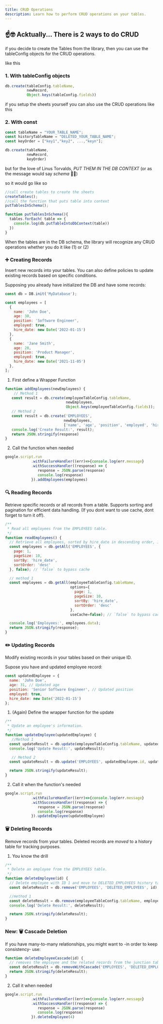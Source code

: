 ```yaml
---
title: CRUD Operations
description: Learn how to perform CRUD operations on your tables.
---
```



## ☝️🤓 Acktually... There is 2 ways to do CRUD

if you decide to create the Tables from the library, then you can use the tableConfig objects for the CRUD operations.

like this

### 1. With tableConfig objects
```javascript
db.create(tableConfig.tableName,
          newRecord,
          Object.keys(tableConfig.fields))
```
if you setup the sheets yourself you can also use the CRUD operations like this

### 2. With const

```javascript
const tableName = "YOUR_TABLE_NAME";
const historyTableName = "DELETED_YOUR_TABLE_NAME";
const keyOrder = ["key1","key2", ...,"keyn"];

db.create(tableName,
          newRecord,
          keyOrder)
```

but for the love of Linus Torvalds, *PUT THEM IN THE DB CONTEXT* (or as the message would say _schema_ 🧏‍♂️)

so it would go like so 

```javascript
//call create tables to create the sheets
createTables();
//call the function that puts table into context
putTablesInSchema();

function putTablesInSchema(){
  tables.forEach( table => {
    console.log(db.putTableIntoDbContext(table))
  })
}
```
When the tables are in the DB schema, the library will recognize any CRUD operations whether you do it like (1) or (2)


### ➕ Creating Records

Insert new records into your tables. You can also define policies to update existing records based on specific conditions.

Supposing you already have initialized the DB and have some records:
```javascript
const db = DB.init('MyDatabase');

const employees = [
  {
    name: 'John Doe',
    age: 30,
    position: 'Software Engineer',
    employed: true,
    hire_date: new Date('2022-01-15')
  },
  {
    name: 'Jane Smith',
    age: 28,
    position: 'Product Manager',
    employed: true,
    hire_date: new Date('2021-11-05')
  },
];
```

1. First define a Wrapper Function
```javascript
function addEmployees(newEmployees) {
    // Method 1
   const result = db.create(employeeTableConfig.tableName,
                            newEmployees,
                            Object.keys(employeeTableConfig.fields));
   // Method 2
   const result = db.create('EMPLOYEES',
                           newEmployees,
                           ['name', 'age', 'position', 'employed', 'hire_date']);  
   console.log('Create Result:', result);
   return JSON.stringify(response)
}
```
2. Call the function when needed
```javascript
google.script.run
            .withFailureHandler((err)=>{console.log(err.message}
            .withSuccessHandler((response) => {
               response = JSON.parse(response)
               console.log(response)
            }).addEmployees(employees)   
```

### 🔍 Reading Records

Retrieve specific records or all records from a table. Supports sorting and pagination for efficient data handling.
(If you dont want to use cache, dont forget to turn it off).

```javascript
/**
 * Read all employees from the EMPLOYEES table.
 */
function readEmployees() {
  // Retrieve all employees, sorted by hire_date in descending order, 10 per page
  const employees = db.getAll('EMPLOYEES', { 
    page: 1, 
    pageSize: 10, 
    sortBy: 'hire_date', 
    sortOrder: 'desc' 
  }, false); // `false` to bypass cache

  // method 1
  const employees = db.getAll(employeeTableConfig.tableName, 
                              options={ 
                                page: 1, 
                                pageSize: 10, 
                                sortBy: 'hire_date', 
                                sortOrder: 'desc' 
                              },
                              useCache=false); // `false` to bypass cache

  console.log('Employees:', employees.data);
  return JSON.stringify(response);
}
```

### ✏️ Updating Records

Modify existing records in your tables based on their unique ID.

Supose you have and updated employee record:

```javascript
const updatedEmployee = {
  name: 'John Doe',
  age: 31, // Updated age
  position: 'Senior Software Engineer', // Updated position
  employed: true,
  hire_date: new Date('2022-01-15')
};
```
1. (Again) Define the wrapper function for the update
```javascript
/**
 * Update an employee's information.
 */
function updateEmployee(updatedEmployee) {
   //Method 1
  const updateResult = db.update(employeeTableConfig.tableName, updatedEmployee.id, updatedEmployee, Object.keys(employeeTableConfig.fields));
  console.log('Update Result:', updateResult);

   // Method 2
  const updateResult = db.update('EMPLOYEES', updatedEmployee.id, updatedEmployee, ['name', 'age', 'position', 'employed', 'hire_date']);

  return JSON.stringify(updateResult);
}
```

2. Call it when the function's needed
```javascript
google.script.run
            .withFailureHandler((err)=>{console.log(err.message}
            .withSuccessHandler((response) => {
               response = JSON.parse(response)
               console.log(response)
            }).updateEmployee(updatedEmployee)   
```

### 🗑️ Deleting Records

Remove records from your tables. Deleted records are *moved* to a history table for tracking purposes.

1. You know the drill
```javascript
/**
 * Delete an employee from the EMPLOYEES table.
 */
function deleteEmployee(id) {
  // Delete employee with ID 1 and move to DELETED_EMPLOYEES history table
  const deleteResult = db.remove('EMPLOYEES', 'DELETED_EMPLOYEES', id);

  //method 1
  const deleteResult = db.remove(employeeTableConfig.tableName, employeeTableConfig.historyTablename, id);
  console.log('Delete Result:', deleteResult);

  return JSON.stringify(deleteResult);
}
```

### **New**: 🗑️ Cascade Deletion

If you have many-to-many relationships, you might want to -in order to keep consistency- use:
```javascript
function deleteEmployeeCascade(id) {
  // removes the employee and the related records from the junction tables
  const deleteResult = db.removeWithCascade('EMPLOYEES', 'DELETED_EMPLOYEES', id);
  return JSON.stringify(deleteResult);
}
```

2. Call it when needed
```javascript
google.script.run
            .withFailureHandler((err)=>{console.log(err.message}
            .withSuccessHandler((response) => {
               response = JSON.parse(response)
               console.log(response)
            }).deleteEmployee(4)
```
